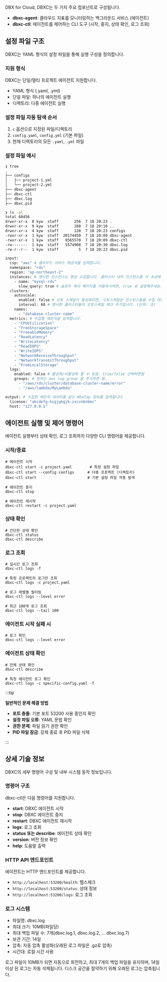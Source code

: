 DBX for Cloud, DBXC는 두 가지 주요 컴포넌트로 구성됩니다. 

- **dbxc-agent**: 클라우드 지표를 모니터링하는 백그라운드 서비스 (에이전트)
- **dbxc-ctl**: 에이전트를 제어하는 CLI 도구 (시작, 중지, 상태 확인, 로그 조회)

## 설정 파일 구조

DBXC는 YAML 형식의 설정 파일을 통해 실행 구성을 정의합니다.

### 지원 형식

DBXC는 단일/멀티 프로젝트 에이전트 지원합니다.

- YAML 형식 (.yaml, .yml)
- 단일 파일: 하나의 에이전트 실행
- 디렉토리: 다중 에이전트 실행

### 설정 파일 자동 탐색 순서

1. `c` 옵션으로 지정된 파일/디렉토리
2. `config.yaml`, `config.yml` (기본 파일)
3. 현재 디렉토리의 모든 `.yaml`, `.yml` 파일

### 설정 파일 예시

```bash title="디렉토리 tree 예시"
❯ tree
.
├── configs
│   ├── project-1.yml
│   └── project-2.yml
├── dbxc-agent
├── dbxc-ctl
├── dbxc.log
├── dbxc.pid

❯ ls -al
total 68456
drwxr-xr-x  8 kyw  staff       256  7 18 20:23 .
drwxr-xr-x  9 kyw  staff       288  7 18 20:10 ..
drwxr-xr-x  4 kyw  staff       128  7 18 20:23 configs
-rwxr-xr-x  1 kyw  staff  20174450  7 18 20:09 dbxc-agent
-rwxr-xr-x  1 kyw  staff   8565570  7 18 20:09 dbxc-ctl
-rw-------  1 kyw  staff   5574908  7 18 20:30 dbxc.log
-rw-r--r--  1 kyw  staff         5  7 18 20:23 dbxc.pid
```

```bash title="yml 예시"
input:
  csp: "aws" # 클라우드 서비스 제공자를 입력합니다.
  namespace: "rds"
  region: "ap-northeast-2"
  instances: # 명시한 인스턴스는 항상 수집합니다. 클러스터 내의 인스턴스를 이 속성에 명시하면, 오토스케일 여부와 관계없이 항상 수집합니다.
    - name: "mysql-rds"
      slow_query: true # 슬로우 쿼리 페이지를 이용하시려면, true 로 설정해주세요.
  clusters:
    autoscale:
      enabled: false # 오토 스케일이 활성화되면, 오토스케일된 인스턴스들을 수집 대상에서 추가하거나 삭제합니다
      interval: 60 # 명시한 클러스터들의 오토스케일 체크 주기입니다. (단위: 초)
    names:
      - "database-cluster-name"
  metrics: # 수집할 메트릭을 입력합니다.
    - "CPUUtilization"
    - "FreeStorageSpace"
    - "FreeableMemory"
    - "ReadLatency"
    - "WriteLatency"
    - "ReadIOPS"
    - "WriteIOPS"
    - "NetworkReceiveThroughput"
    - "NetworkTransmitThroughput"
    - "FreeLocalStorage"
  logs:
    enabled: false # 활성화/비활성화 할 수 있음. true/false 선택하면됨
    groups: # 원하는 aws log group 을 추가하면 됨.
      - "/aws/rds/cluster/database-cluster-name/error"
      - "/aws/lambda/MyLambda"

output: # 수집한 메트릭 데이터를 받는 WhaTap 정보를 입력합니다.
  license: "abcdefg-higjgkgjk-zxcvnbnbmc"
  host: "127.0.0.1"
```

## 에이전트 실행 및 제어 명령어

에이전트 실행부터 상태 확인, 로그 조회까지 다양한 CLI 명령어을 제공합니다.

### 시작/종료

```
# 에이전트 시작
dbxc-ctl start -c project.yaml        # 특정 설정 파일
dbxc-ctl start --config configs      # 다중 프로젝트 (디렉토리)
dbxc-ctl start                       # 기본 설정 파일 자동 탐색

# 에이전트 중지
dbxc-ctl stop

# 에이전트 재시작
dbxc-ctl restart -c project.yaml
```

### 상태 확인

```
# 간단한 상태 확인
dbxc-ctl status
dbxc-ctl describe
```

### 로그 조회

```
# 실시간 로그 조회
dbxc-ctl logs -f

# 특정 프로젝트의 로그만 조회
dbxc-ctl logs -c project.yaml

# 로그 레벨별 필터링
dbxc-ctl logs --level error

# 최근 100개 로그 조회
dbxc-ctl logs --tail 100
```

### 에이전트 시작 실패 시

```
# 로그 확인
dbxc-ctl logs --level error
```

### 에이전트 상태 확인

```
# 전체 상태 확인
dbxc-ctl describe

# 특정 에이전트 로그 확인
dbxc-ctl logs -c specific-config.yaml -f
```

:::tip

**일반적인 문제 해결 방법**

- **포트 충돌**: 기본 포트 53200 사용 중인지 확인
- **설정 파일 오류**: YAML 문법 확인
- **권한 문제**: 파일 읽기 권한 확인
- **PID 파일 잠금**: 강제 종료 후 PID 파일 삭제

:::

## 상세 기술 정보

DBXC의 세부 명령어 구성 및 내부 시스템 동작 정보입니다.

### 명령어 구조

dbxc-ctl은 다음 명령어를 지원합니다.

- **start**: DBXC 에이전트 시작
- **stop**: DBXC 에이전트 중지
- **restart**: DBXC 에이전트 재시작
- **logs**: 로그 조회
- **status 또는 describe**: 에이전트 상태 확인
- **version**: 버전 정보 확인
- **help**: 도움말 출력

### HTTP API 엔드포인트

에이전트는 HTTP 엔드포인트를 제공합니다.

- `http://localhost:53200/health`: 헬스체크
- `http://localhost:53200/status`: 상태 정보
- `http://localhost:53200/logs`: 로그 조회

### 로그 시스템

- 파일명: dbxc.log
- 최대 크기: 10MB(파일당)
- 최대 백업 파일 수: 7개(dbxc.log.1, dbxc.log.2, ... dbxc.log.7)
- 보관 기간: 14일
- 압축: 자동 압축 활성화(오래된 로그 파일은 .gz로 압축)
- 시간대: 로컬 시간 사용

로그 파일이 10MB가 되면 자동으로 회전하고, 최대 7개의 백업 파일을 유지하며, 14일 이상 된 로그는 자동 삭제됩니다. 
디스크 공간을 절약하기 위해 오래된 로그는 압축됩니다.